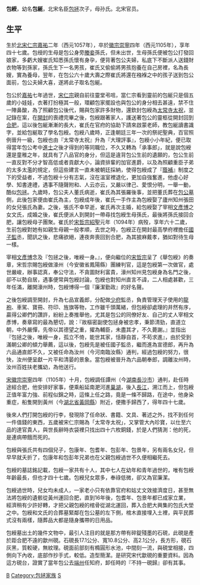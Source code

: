 {{rewrite|time=2015-12-14T02:41:25+00:00}}
{{Disputed|time=2009-12-28}}
{{東亞男性歷史人物
|名稱 =包綬
|身份 =
|國家 =
|時代 =
|主君 =
|屆數 =
|最高職務 =
|前任 = 
|繼任 = 
|圖片名稱 =
|圖片大小 =
|圖片說明 =
|姓 =[[包姓|包姓]]
|名 =綬
|姓名 =
|字 =
|號=
|名乘 =<!--琉球士族用-->
|官職 =朝奉郎、通判潭州军州事
|封爵 =
|封號 =
|位階 =
|御稱號 =<!--日本皇族之稱號-->
|宮號1 =<!--日本皇族之宮號-->
|宮號2 =<!--朝鮮王族之宮號-->
|封地 =
|神號 =
|尊號 =
|族裔 = 
|旗籍 =<!--清朝旗人專用-->
|氏族 =
|籍貫 =
|本貫 =
|祖籍 =
|本籍 =
|出身地 =
|府邸 =
|世系 = 
|初名 =
|乳名 =<!--日本、朝鮮、琉球以外人物用-->
|幼名 =<!--日本人用-->
|兒名 =<!--朝鮮人用-->
|童名 =<!--琉球人用-->
|小字 =
|別名 =
|法號 =
|院號 =
|其他名號 =
|出生日期 =[[宋仁宗|宋仁宗]][[嘉祐|嘉祐]]二年 （1057年）
|出生地點 =
|婚年 =
|逝世日期 =[[宋徽宗|宋徽宗]][[崇宁|崇宁]]四年 （1105年）
|逝世地點 =
|諡號 =
|墓葬 =
|祠廟 =
|父親 =[[包拯|包拯]]
|嫡母 =
|母親 =媵妾孙氏
|繼父=
|繼母=
|元配 =
|正室 =
|妻 =南阳县君张氏<br>蓬莱县君文氏
|繼室 =
|平妻 =
|側室 =
|元配之父 =
|元配之嫡母 =
|元配之母 =
|正室之父 =
|正室之嫡母 =
|正室之母 =
|妻之父 =
|妻之嫡母 =
|妻之母 =
|繼室之父 =
|繼室之嫡母 =
|繼室之母 =
|平妻之父 =
|平妻之嫡母 =
|平妻之母 =
|兄弟 =
|姊妹 =
|嫡兄弟 =
|嫡姊妹 =
|庶兄弟 =
|庶姊妹 =
|同胞兄弟 =
|同胞姊妹 =
|異母兄弟 =
|異母姊妹 =
|異父兄弟 =
|異父姊妹 =
|繼兄弟 =
|繼姊妹 =
|子 =[[包康年|包康年]]<br>[[包耆年|包耆年]]<br>[[包彭年|包彭年]]<br>[[包景年|包景年]]
|女 =
|嫡子 =
|嫡女 =
|庶子 =
|庶女 =
|養子 =
|養女 =
|繼子 =
|繼女 =
|其他親屬 =曾祖父：[[包士通|包士通]]<br>祖父：[[包令仪|包令仪]]<br>大哥：[[包繶|包繶]]<br>大嫂: 永嘉郡君崔氏<br>岳父：潞国公[[文彦博|文彦博]]
|出身 = <!---此处指科举出身--->
|功名 = 
|經歷 = 
|著作 =
|注釋 =
}}
'''包綬'''{{BD|1057年||1105年||CatIdx=B}}，幼名'''包綖'''，北宋名臣[[包拯|包拯]]次子，母孙氏。北宋官员。

== 生平 ==

生於[[北宋|北宋]][[宋仁宗|仁宗]][[嘉祐|嘉祐]]二年（西元1057年），卒於[[宋徽宗|徽宗]][[崇寧|崇寧]]四年（西元1105年），享年四十七歲。包绶的生母是包公身旁[[媵妾|媵妾]]孫氏，但未出世，生母孫氏便被包公打發回娘家，多虧大嫂崔氏知悉孫氏懷有身孕，便背著包公夫婦，私底下不斷派人送錢財衣物等到孫家，孫氏生下一名男孩，崔氏又偷偷將男孩抱養在自己房裡，名為長嫂，實為養母，翌年，在包公六十歲大壽之際崔氏將還在襁褓之中的孩子送到包公面前，包公夫婦大喜，遂將此子取名包綖。

包公於[[嘉祐|嘉祐]]七年過世，[[宋仁宗|宋仁宗]]親自前往靈堂弔唁，當仁宗看到靈前的包綖只是個五歲的小娃娃，衣著打扮極其一般，環顧包家擺設也與包公的身分相去甚遠，禁不住一陣鼻酸，為了照顧包公後代，賜與包家許多財物，還欽封包綬為[[太常寺|太常寺]][[太祝|太祝]]，並記錄在案，在[[開封|開封]]的喪禮完畢之後，包綬跟著家人，護送著包公的靈柩從開封回到[[合肥|合肥]]，這以後包綖漸漸的長大，崔氏在官府的協助下請來啟蒙老師，教包綖讀書識字，並給包綖取了學名包綬。包綬八歲時，正逢朝廷三年一次的祭祀聖典，百官照例晉升一級，包綬也由『太常寺太祝』升為『大理評事』，包綬小小年紀，便已取得當年包公考中[[進士|進士]]之後才得到的等同職位，不久又轉為「承事郎」，就是說包綬還是童稚之年，就具有了八品官的身分，但這是違背包公生前的遺願的，包公生前一直反對不分才智高低或者貢獻大小，論資排輩的加官進爵，以及為照顧重臣子弟的太多太濫的規定，但這些建言一直未被朝廷採納，使得包綬成了『[[恩蔭|蔭補]]』制度之下的受益者，不過包綬十分有志氣，沒在溫室裡退化，更加自強奮進，他虛心好學、知書達禮，遇事不隨聲附和、人云亦云，又嚴以律己、愛恨分明，一舉一動，酷似[[包拯|包拯]]。九歲時，包公夫人董氏病逝，崔氏為其張羅後事，並把董氏葬在[[包公墓|包公墓]]側，此後包家便由崔氏為主，包綬成年後，崔氏一手作主為包綬娶了廬州知州張田的女兒張氏為妻。之後，張氏不幸早逝，崔氏再次主婚，給包綬娶了宰相[[文彥博|文彥博]]之女文氏，成婚之後，崔氏便派人到開封一帶尋找包綬生母孫氏，最後將孫氏接回合肥，讓包綬母子團聚。崔氏於[[宋哲宗|宋哲宗]][[紹聖|紹聖]]元年（1094年）病歿，享年六十二歲，生前包綬對她有如親生母親一般孝順，去世之時，包綬正在開封最高學府裡擔任[[國子監|國子監]]丞，聞訊之後，悲痛欲絕，連夜奔喪回到合肥，為其披麻戴孝，猶如對待生母一樣。

宰相[[文彥博|文彥博]]念及『包拯之後，唯綬一身。』，便向繼位的[[宋哲宗|宋哲宗]]呈了《舉包綬》的奏章，宋哲宗賜包綬做濠州（今安徽省鳳陽縣）團練判官，這是包綬第一次做官，處世嚴峻，辦事認真，奉公守法，不貪圖財利富貴，濠州知州見包綬身為名門之後，卻不以勢自居，遇事便常與包綬討論，包綬也對知州直言不諱，二人相處甚歡，三年任滿，離開濠州時，包綬博得一個『廉潔勤政』的好名聲。

之後包綬調至開封，升為七品宣義郎，分配做[[少府|少府]]監丞，負責管理天子使用的[[龍袍|龍袍]]、車駕、寶冊、符印、旌旗等物，工作雖千頭萬緒，但包綬卻處理的井然有序，贏得公卿們的讚許，紛紛上奏推舉他，尤其是包公的同僚好友、自己的丈人宰相文彥博，奏章寫的最為懇切，說：『故樞密副使包拯身被忠孝，秉節清勁，直道立朝，中外嚴憚，先帝以其德望之重，擢為輔臣，未盡其才，不久薨謝。』並指出『包拯之後，唯綬一身，孤立不倚，能世其家，恬靜自首，不苟求進』，由於受到滿朝公卿的傾力舉薦，這以後，包綬先是被任國子監丞，繼而進為宣德郎，再升為六品通直郎不久，又被任命為汝州（今河南臨汝縣）通判，經過包綬的努力，很快，汝州便呈獻一片平和清晏的景象。當包綬被晉升為六品朝奉郎，調離汝州時，汝州百姓扶老攜幼，為他送行。

[[宋徽宗|宋徽宗]][[崇寧|崇寧]]四年（1105年）十月，包綬調任譚州（今[[湖南|湖南]][[長沙市|長沙市]]）通判，赴任時途經合肥，他安排好家事，便乘船延南淝河進[[巢湖|巢湖]]，後入[[長江|長江]]，溯江而上，但包綬正值年富力強、前程似錦之時，這條上任之路，竟是一條不歸路，在途中，他身染重症，船隻開到黃州（今[[湖北省|湖北省]][[黃岡縣|黃岡縣]]）附近，便撒手歸西了，得年四十七歲。

後來人們打開包綬的行李，發現除了任命狀、書籍、文具、著述之外，找不到任何一件值錢的東西，五歲被宋仁宗賜為「太常寺太祝」，又掌管大內珍寶，以仕至六品的達官貴人，與世長辭時衣袋裡只找出四十六枚銅錢，於是人們猜測：他的死，是連病帶餓而死的。

包綬與張氏共有四個兒子，包康年、包耆年、包彭年、包景年，另有兩名女兒，但早早就夭折了，包康年和包彭年兄弟也在父親包綬過世不久便相繼死去。

包綬的墓誌銘記載，包綬一家共有十人，其中七人在幼年和青年過世的，唯有包綬年齡最長，但也才四十七歲。包綬兒女眾多，奉祿低微，卻又為官廉潔。

包綬過世時，兒女均未成人，一家老小只有依靠官府和姑丈文效接濟度日，甚至無法將包綬的遺骸從黃州運回合肥，直到16年後，包耆年、包景年都已成家立業，經濟稍有少許好轉，才把父親包綬的棺骨從湖北運回，葬入合肥大興集的包氏大塋之中。包綬和文氏的合葬墓緊鄰在包公墓的左下側，棺木直接埋入土裡，與平民葬式沒有兩樣，隨葬品大都是隨身攜帶的日用品。

包綬墓出土的幾件文物中，最引人注目的就是那方帶有碎錠殘墨的石硯，此硯是產於距合肥不遠的歙州硯。石硯長17.1公分、寬10.8公分、高2.1公分，長方形，硯石灰黑，質較硬，無紋理。硯面前部刻有橢圓形水池，中間刻一流，與硯堂相接，四側向下內收，底部作抄手式，較低。造型簡潔。是研究宋代歙硯的重要資料。因為這方硯台，證實了當年包公去[[端州|端州]]任知府，卸任時的『不持一硯歸』卻有其事。

[[Category:北宋官员|B]]
[[Category:包拯家族|Category:包拯家族]]
[[Category:包姓|S]]